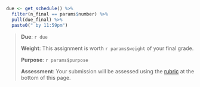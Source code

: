 ```r
due <- get_schedule() %>%
  filter(n_final == params$number) %>%
  pull(due_final) %>%
  paste0(" by 11:59pm")
```

> **Due**: `r due`
>
> **Weight**: This assignment is worth `r params$weight` of your final grade.
>
> **Purpose**: `r params$purpose`
>
> **Assessment**: Your submission will be assessed using the [rubric](#grading-rubric) at the bottom of this page.
